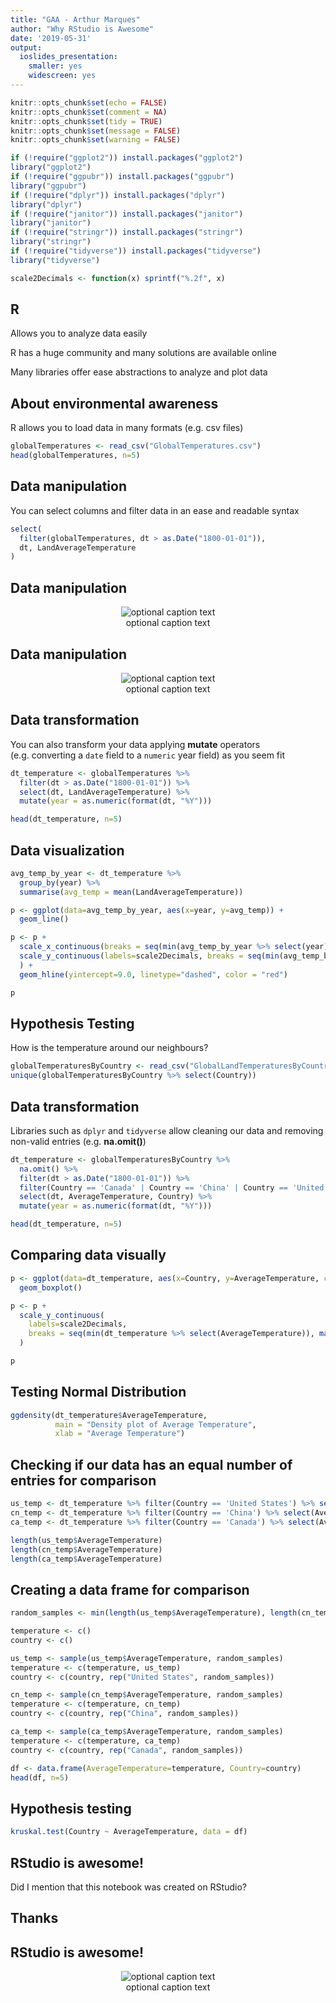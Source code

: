 ```yaml
---
title: "GAA - Arthur Marques"
author: "Why RStudio is Awesome"
date: '2019-05-31'
output:
  ioslides_presentation:
    smaller: yes
    widescreen: yes
---
```



```r
knitr::opts_chunk$set(echo = FALSE)
knitr::opts_chunk$set(comment = NA)
knitr::opts_chunk$set(tidy = TRUE)
knitr::opts_chunk$set(message = FALSE)
knitr::opts_chunk$set(warning = FALSE)
```

```r
if (!require("ggplot2")) install.packages("ggplot2")
library("ggplot2")
if (!require("ggpubr")) install.packages("ggpubr")
library("ggpubr")
if (!require("dplyr")) install.packages("dplyr")
library("dplyr")
if (!require("janitor")) install.packages("janitor")
library("janitor")
if (!require("stringr")) install.packages("stringr")
library("stringr")
if (!require("tidyverse")) install.packages("tidyverse")
library("tidyverse")

scale2Decimals <- function(x) sprintf("%.2f", x)
```

## R 

Allows you to analyze data easily 

R has a huge community and many solutions are available online

Many libraries offer ease abstractions to analyze and plot data

## About environmental awareness

R allows you to load data in many formats (e.g. csv files)

```r
globalTemperatures <- read_csv("GlobalTemperatures.csv")
head(globalTemperatures, n=5)
```



## Data manipulation

You can select columns and filter data in an ease and readable syntax

```r
select(
  filter(globalTemperatures, dt > as.Date("1800-01-01")), 
  dt, LandAverageTemperature
)
```

## Data manipulation

<center>

![optional caption text](figures/variables.png)
</center>


## Data manipulation

<center>

![optional caption text](figures/dataframe.png)
</center>


## Data transformation

You can also transform your data applying **mutate** operators (e.g. converting a `date` field to a `numeric` year field) as you seem fit

```r
dt_temperature <- globalTemperatures %>%
  filter(dt > as.Date("1800-01-01")) %>%
  select(dt, LandAverageTemperature) %>%
  mutate(year = as.numeric(format(dt, "%Y")))

head(dt_temperature, n=5)
```

## Data visualization

```r
avg_temp_by_year <- dt_temperature %>%
  group_by(year) %>%
  summarise(avg_temp = mean(LandAverageTemperature))
```

```r
p <- ggplot(data=avg_temp_by_year, aes(x=year, y=avg_temp)) +
  geom_line()
```

```r
p <- p +
  scale_x_continuous(breaks = seq(min(avg_temp_by_year %>% select(year)), max(avg_temp_by_year %>%select(year)), by = 25)) +
  scale_y_continuous(labels=scale2Decimals, breaks = seq(min(avg_temp_by_year %>% select(avg_temp)), max(avg_temp_by_year %>%select(avg_temp)), by = .2)
  ) +
  geom_hline(yintercept=9.0, linetype="dashed", color = "red")
```


```r
p
```


## Hypothesis Testing

How is the temperature around our neighbours?

```r
globalTemperaturesByCountry <- read_csv("GlobalLandTemperaturesByCountry.csv")
unique(globalTemperaturesByCountry %>% select(Country))
```

## Data transformation

Libraries such as `dplyr` and `tidyverse` allow cleaning our data and removing non-valid entries (e.g. **na.omit()**)

```r
dt_temperature <- globalTemperaturesByCountry %>%
  na.omit() %>%
  filter(dt > as.Date("1800-01-01")) %>%
  filter(Country == 'Canada' | Country == 'China' | Country == 'United States') %>%
  select(dt, AverageTemperature, Country) %>%
  mutate(year = as.numeric(format(dt, "%Y")))

head(dt_temperature, n=5)
```

## Comparing data visually

```r
p <- ggplot(data=dt_temperature, aes(x=Country, y=AverageTemperature, colour=Country)) +
  geom_boxplot() 
```

```r
p <- p +
  scale_y_continuous(
    labels=scale2Decimals,
    breaks = seq(min(dt_temperature %>% select(AverageTemperature)), max(dt_temperature %>%select(AverageTemperature)), by = 5)
  )
```

```r
p
```

## Testing Normal Distribution

```r
ggdensity(dt_temperature$AverageTemperature, 
          main = "Density plot of Average Temperature",
          xlab = "Average Temperature")
```


## Checking if our data has an equal number of entries for comparison

```r
us_temp <- dt_temperature %>% filter(Country == 'United States') %>% select(AverageTemperature)
cn_temp <- dt_temperature %>% filter(Country == 'China') %>% select(AverageTemperature)
ca_temp <- dt_temperature %>% filter(Country == 'Canada') %>% select(AverageTemperature)

length(us_temp$AverageTemperature)
length(cn_temp$AverageTemperature)
length(ca_temp$AverageTemperature)
```

## Creating a data frame for comparison


```r
random_samples <- min(length(us_temp$AverageTemperature), length(cn_temp$AverageTemperature), length(ca_temp$AverageTemperature))

temperature <- c()
country <- c()

us_temp <- sample(us_temp$AverageTemperature, random_samples)
temperature <- c(temperature, us_temp)
country <- c(country, rep("United States", random_samples))

cn_temp <- sample(cn_temp$AverageTemperature, random_samples)
temperature <- c(temperature, cn_temp)
country <- c(country, rep("China", random_samples))

```


```r
ca_temp <- sample(ca_temp$AverageTemperature, random_samples)
temperature <- c(temperature, ca_temp)
country <- c(country, rep("Canada", random_samples))
```

```r
df <- data.frame(AverageTemperature=temperature, Country=country)
head(df, n=5)
```


## Hypothesis testing

```r
kruskal.test(Country ~ AverageTemperature, data = df)
```

## RStudio is awesome!

Did I mention that this notebook was created on RStudio?

## Thanks

## RStudio is awesome!

<center>

![optional caption text](figures/preview.png)

</center>